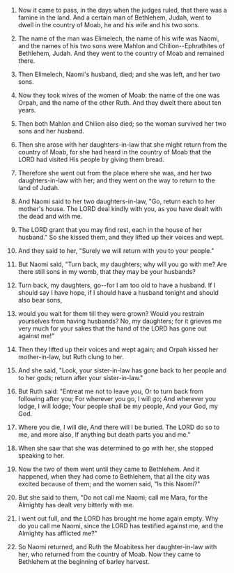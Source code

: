 
1. Now it came to pass, in the days when the judges ruled, that there was a famine in the land. And a certain man of Bethlehem, Judah, went to dwell in the country of Moab, he and his wife and his two sons.

2. The name of the man was Elimelech, the name of his wife was Naomi, and the names of his two sons were Mahlon and Chilion--Ephrathites of Bethlehem, Judah. And they went to the country of Moab and remained there.

3. Then Elimelech, Naomi's husband, died; and she was left, and her two sons.

4. Now they took wives of the women of Moab: the name of the one was Orpah, and the name of the other Ruth. And they dwelt there about ten years.

5. Then both Mahlon and Chilion also died; so the woman survived her two sons and her husband.

6. Then she arose with her daughters-in-law that she might return from the country of Moab, for she had heard in the country of Moab that the LORD had visited His people by giving them bread.

7. Therefore she went out from the place where she was, and her two daughters-in-law with her; and they went on the way to return to the land of Judah.

8. And Naomi said to her two daughters-in-law, "Go, return each to her mother's house. The LORD deal kindly with you, as you have dealt with the dead and with me.

9. The LORD grant that you may find rest, each in the house of her husband." So she kissed them, and they lifted up their voices and wept.

10. And they said to her, "Surely we will return with you to your people."

11. But Naomi said, "Turn back, my daughters; why will you go with me? Are there still sons in my womb, that they may be your husbands?

12. Turn back, my daughters, go--for I am too old to have a husband. If I should say I have hope, if I should have a husband tonight and should also bear sons,

13. would you wait for them till they were grown? Would you restrain yourselves from having husbands? No, my daughters; for it grieves me very much for your sakes that the hand of the LORD has gone out against me!"

14. Then they lifted up their voices and wept again; and Orpah kissed her mother-in-law, but Ruth clung to her.

15. And she said, "Look, your sister-in-law has gone back to her people and to her gods; return after your sister-in-law."

16. But Ruth said: "Entreat me not to leave you, Or to turn back from following after you; For wherever you go, I will go; And wherever you lodge, I will lodge; Your people shall be my people, And your God, my God.

17. Where you die, I will die, And there will I be buried. The LORD do so to me, and more also, If anything but death parts you and me."

18. When she saw that she was determined to go with her, she stopped speaking to her.

19. Now the two of them went until they came to Bethlehem. And it happened, when they had come to Bethlehem, that all the city was excited because of them; and the women said, "Is this Naomi?"

20. But she said to them, "Do not call me Naomi; call me Mara, for the Almighty has dealt very bitterly with me.

21. I went out full, and the LORD has brought me home again empty. Why do you call me Naomi, since the LORD has testified against me, and the Almighty has afflicted me?"

22. So Naomi returned, and Ruth the Moabitess her daughter-in-law with her, who returned from the country of Moab. Now they came to Bethlehem at the beginning of barley harvest.



